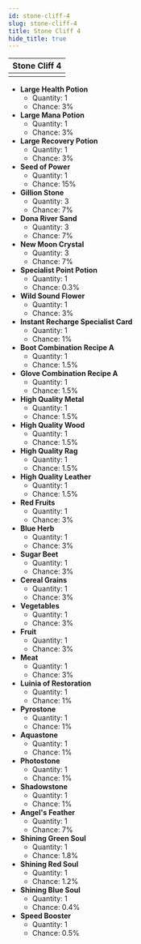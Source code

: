 ---
id: stone-cliff-4
slug: stone-cliff-4
title: Stone Cliff 4
hide_title: true
---


| Stone Cliff 4 |
| :------------: |
| <MapIcon iconId="79"/> |

- **Large Health Potion**
	- Quantity: 1
	- Chance: 3%
- **Large Mana Potion**
	- Quantity: 1
	- Chance: 3%
- **Large Recovery Potion**
	- Quantity: 1
	- Chance: 3%
- **Seed of Power**
	- Quantity: 1
	- Chance: 15%
- **Gillion Stone**
	- Quantity: 3
	- Chance: 7%
- **Dona River Sand**
	- Quantity: 3
	- Chance: 7%
- **New Moon Crystal**
	- Quantity: 3
	- Chance: 7%
- **Specialist Point Potion**
	- Quantity: 1
	- Chance: 0.3%
- **Wild Sound Flower**
	- Quantity: 1
	- Chance: 3%
- **Instant Recharge Specialist Card**
	- Quantity: 1
	- Chance: 1%
- **Boot Combination Recipe A**
	- Quantity: 1
	- Chance: 1.5%
- **Glove Combination Recipe A**
	- Quantity: 1
	- Chance: 1.5%
- **High Quality Metal**
	- Quantity: 1
	- Chance: 1.5%
- **High Quality Wood**
	- Quantity: 1
	- Chance: 1.5%
- **High Quality Rag**
	- Quantity: 1
	- Chance: 1.5%
- **High Quality Leather**
	- Quantity: 1
	- Chance: 1.5%
- **Red Fruits**
	- Quantity: 1
	- Chance: 3%
- **Blue Herb**
	- Quantity: 1
	- Chance: 3%
- **Sugar Beet**
	- Quantity: 1
	- Chance: 3%
- **Cereal Grains**
	- Quantity: 1
	- Chance: 3%
- **Vegetables**
	- Quantity: 1
	- Chance: 3%
- **Fruit**
	- Quantity: 1
	- Chance: 3%
- **Meat**
	- Quantity: 1
	- Chance: 3%
- **Luinia of Restoration**
	- Quantity: 1
	- Chance: 1%
- **Pyrostone**
	- Quantity: 1
	- Chance: 1%
- **Aquastone**
	- Quantity: 1
	- Chance: 1%
- **Photostone**
	- Quantity: 1
	- Chance: 1%
- **Shadowstone**
	- Quantity: 1
	- Chance: 1%
- **Angel's Feather**
	- Quantity: 1
	- Chance: 7%
- **Shining Green Soul**
	- Quantity: 1
	- Chance: 1.8%
- **Shining Red Soul**
	- Quantity: 1
	- Chance: 1.2%
- **Shining Blue Soul**
	- Quantity: 1
	- Chance: 0.4%
- **Speed Booster**
	- Quantity: 1
	- Chance: 0.5%

